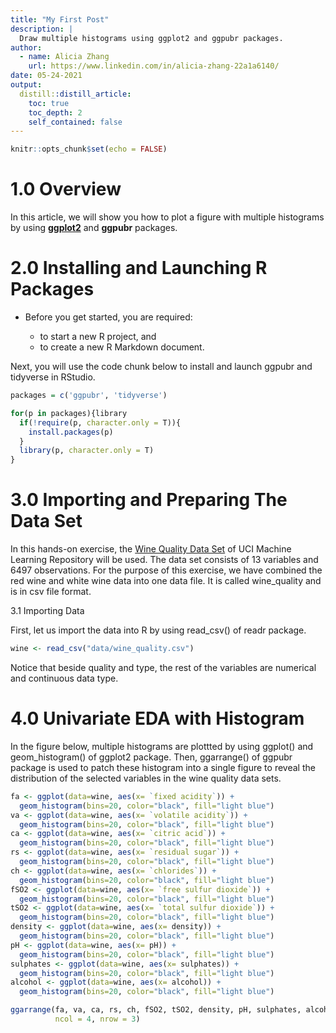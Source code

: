 ```yaml
---
title: "My First Post"
description: |
  Draw multiple histograms using ggplot2 and ggpubr packages.
author:
  - name: Alicia Zhang
    url: https://www.linkedin.com/in/alicia-zhang-22a1a6140/
date: 05-24-2021
output:
  distill::distill_article:
    toc: true
    toc_depth: 2
    self_contained: false
---
```



```r
knitr::opts_chunk$set(echo = FALSE)
```

# 1.0 Overview

In this article, we will show you how to plot a figure with multiple histograms by using [**ggplot2**](https://ggplot2.tidyverse.org/) and **ggpubr** packages. 


# 2.0 Installing and Launching R Packages

* Before you get started, you are required:

    + to start a new R project, and
    + to create a new R Markdown document.

Next, you will use the code chunk below to install and launch ggpubr and tidyverse in RStudio.

```r
packages = c('ggpubr', 'tidyverse')

for(p in packages){library
  if(!require(p, character.only = T)){
    install.packages(p)
  }
  library(p, character.only = T)
}
```

# 3.0 Importing and Preparing The Data Set 

In this hands-on exercise, the [Wine Quality Data Set](https://archive.ics.uci.edu/ml/datasets/wine+quality) of UCI Machine Learning Repository will be used.  The data set consists of 13 variables and 6497 observations.  For the purpose of this exercise, we have combined the red wine and white wine data into one data file.  It is called wine_quality and is in csv file format.  


3.1 Importing Data

First, let us import the data into R by using read_csv() of readr package.  


```r
wine <- read_csv("data/wine_quality.csv")

```
Notice that beside quality and type, the rest of the variables are numerical and continuous data type. 


# 4.0 Univariate EDA with Histogram

In the figure below, multiple histograms are plottted by using ggplot() and geom_histogram() of ggplot2 package.  Then, ggarrange() of ggpubr package is used to patch these histogram into a single figure to reveal the distribution of the selected variables in the wine quality data sets.  

```r
fa <- ggplot(data=wine, aes(x= `fixed acidity`)) +
  geom_histogram(bins=20, color="black", fill="light blue")
va <- ggplot(data=wine, aes(x= `volatile acidity`)) +
  geom_histogram(bins=20, color="black", fill="light blue")
ca <- ggplot(data=wine, aes(x= `citric acid`)) +
  geom_histogram(bins=20, color="black", fill="light blue")
rs <- ggplot(data=wine, aes(x= `residual sugar`)) +
  geom_histogram(bins=20, color="black", fill="light blue")
ch <- ggplot(data=wine, aes(x= `chlorides`)) +
  geom_histogram(bins=20, color="black", fill="light blue")
fSO2 <- ggplot(data=wine, aes(x= `free sulfur dioxide`)) +
  geom_histogram(bins=20, color="black", fill="light blue")
tSO2 <- ggplot(data=wine, aes(x= `total sulfur dioxide`)) +
  geom_histogram(bins=20, color="black", fill="light blue")
density <- ggplot(data=wine, aes(x= density)) +
  geom_histogram(bins=20, color="black", fill="light blue")
pH <- ggplot(data=wine, aes(x= pH)) +
  geom_histogram(bins=20, color="black", fill="light blue")
sulphates <- ggplot(data=wine, aes(x= sulphates)) +
  geom_histogram(bins=20, color="black", fill="light blue")
alcohol <- ggplot(data=wine, aes(x= alcohol)) +
  geom_histogram(bins=20, color="black", fill="light blue")

ggarrange(fa, va, ca, rs, ch, fSO2, tSO2, density, pH, sulphates, alcohol, 
          ncol = 4, nrow = 3)

```


